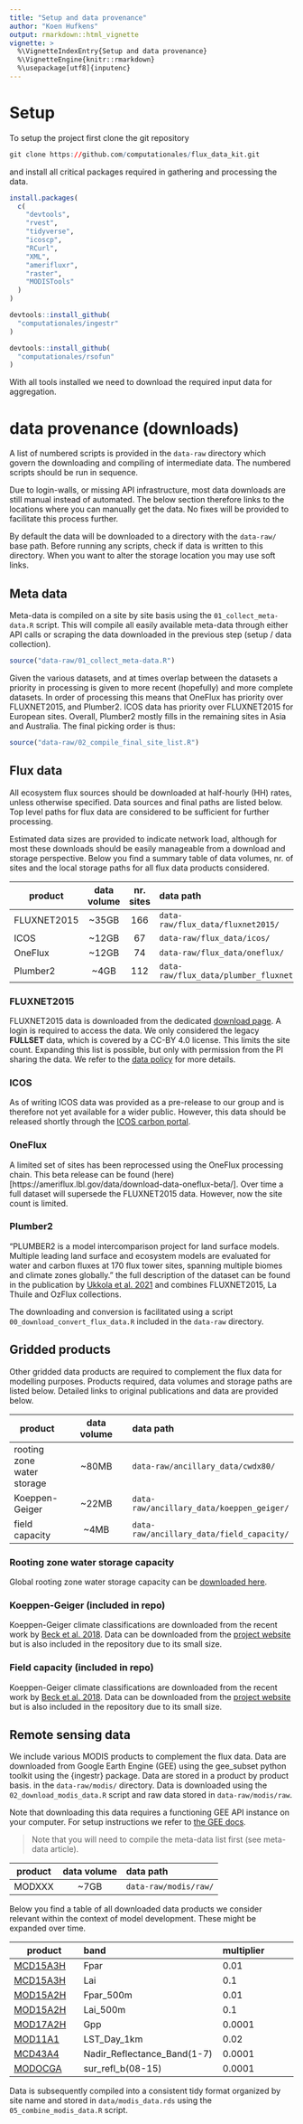 ```yaml
---
title: "Setup and data provenance"
author: "Koen Hufkens"
output: rmarkdown::html_vignette
vignette: >
  %\VignetteIndexEntry{Setup and data provenance}
  %\VignetteEngine{knitr::rmarkdown}
  %\usepackage[utf8]{inputenc}
---
```


# Setup

To setup the project first clone the git repository

```r
git clone https://github.com/computationales/flux_data_kit.git
```

and install all critical packages required in gathering and processing the data.

```r
install.packages(
  c(
    "devtools",
    "rvest",
    "tidyverse",
    "icoscp",
    "RCurl",
    "XML",
    "amerifluxr",
    "raster",
    "MODISTools"
  )
)

devtools::install_github(
  "computationales/ingestr"
)

devtools::install_github(
  "computationales/rsofun"
)
```

With all tools installed we need to download the required input data for
aggregation.

# data provenance (downloads)

A list of numbered scripts is provided in the `data-raw` directory which govern
the downloading and compiling of intermediate data. The numbered scripts should
be run in sequence.

Due to login-walls, or missing API infrastructure, most data downloads are still
manual instead of automated. The below section therefore links to the locations
where you can manually get the data. No fixes will be provided to facilitate this
process further.

By default the data will be downloaded to a directory with the `data-raw/`
base path. Before running any scripts, check if data is written to this directory.
When you want to alter the storage location you may use soft links.

## Meta data

Meta-data is compiled on a site by site basis using the
`01_collect_meta-data.R` script. This will compile all easily available
meta-data through either API calls or scraping the data downloaded in the
previous step (setup / data collection).

```r
source("data-raw/01_collect_meta-data.R")
```

Given the various datasets, and at times overlap between the datasets a priority
in processing is given to more recent (hopefully) and more complete datasets. In
order of processing this means that OneFlux has priority over FLUXNET2015, and 
Plumber2. ICOS data has priority over FLUXNET2015 for European sites. Overall, 
Plumber2 mostly fills in the remaining sites in Asia and Australia. The final
picking order is thus:

```r
source("data-raw/02_compile_final_site_list.R")
```

## Flux data

All ecosystem flux sources should be downloaded at half-hourly (HH) rates, unless
otherwise specified. Data sources and final paths are listed below. Top level
paths for flux data are considered to be sufficient for further processing.

Estimated data sizes are provided to indicate network load, although for most
these downloads should be easily manageable from a download and storage perspective.
Below you find a summary table of data volumes, nr. of sites and the local storage
paths for all flux data products considered.

| product   |      data volume      |  nr. sites |  data path |
|----------|:-------------:|:------:|:------|
| FLUXNET2015 |  ~35GB | 166 | `data-raw/flux_data/fluxnet2015/`
| ICOS | ~12GB   |  67  | `data-raw/flux_data/icos/`
| OneFlux | ~12GB | 74 | `data-raw/flux_data/oneflux/`
| Plumber2 | ~4GB | 112 | `data-raw/flux_data/plumber_fluxnet/`

### FLUXNET2015

FLUXNET2015 data is downloaded from the dedicated 
[download page](https://fluxnet.org/data/fluxnet2015-dataset/). A login is 
required to access the data. We only considered the legacy **FULLSET** data, 
which is covered by a CC-BY 4.0 license. This limits the site count. Expanding 
this list is possible, but only with permission from the PI sharing the data. 
We refer to the [data policy](https://fluxnet.org/data/data-policy/) for more
details.

### ICOS

As of writing ICOS data was provided as a pre-release to our group and is therefore not
yet available for a wider public. However, this data should be released shortly through
the [ICOS carbon portal](https://www.icos-cp.eu/data-services/about-data-portal).

### OneFlux

A limited set of sites has been reprocessed using the OneFlux processing chain. This
beta release can be found (here)[https://ameriflux.lbl.gov/data/download-data-oneflux-beta/].
Over time a full dataset will supersede the FLUXNET2015 data. However, now the 
site count is limited.

### Plumber2

"PLUMBER2 is a model intercomparison project for land surface models. Multiple 
leading land surface and ecosystem models are evaluated for water and carbon fluxes
at 170 flux tower sites, spanning multiple biomes and climate zones globally." 
the full description of the dataset can be found in the publication by 
[Ukkola et al. 2021](https://doi.org/10.5194/essd-2021-181) and combines 
FLUXNET2015, La Thuile and OzFlux collections.

The downloading and conversion is facilitated using a script 
`00_download_convert_flux_data.R` included in the `data-raw` directory.

## Gridded products

Other gridded data products are required to complement the flux data for modelling
purposes. Products required, data volumes and storage paths are listed below.
Detailed links to original publications and data are provided below.

| product   |      data volume      |  data path |
|-----------|:---------------------:|:-----------|
| rooting zone water storage |  ~80MB | `data-raw/ancillary_data/cwdx80/`
| Koeppen-Geiger |  ~22MB | `data-raw/ancillary_data/koeppen_geiger/`
| field capacity |  ~4MB | `data-raw/ancillary_data/field_capacity/`

### Rooting zone water storage capacity

Global rooting zone water storage capacity can be
[downloaded here](https://zenodo.org/record/5515246).

### Koeppen-Geiger (included in repo)

Koeppen-Geiger climate classifications are downloaded from the recent
work by [Beck et al. 2018](https://www.nature.com/articles/sdata2018214). Data
can be downloaded from the [project website](http://www.gloh2o.org/koppen/) but
is also included in the repository due to its small size.

### Field capacity (included in repo)

Koeppen-Geiger climate classifications are downloaded from the recent
work by [Beck et al. 2018](https://www.nature.com/articles/sdata2018214). Data
can be downloaded from the [project website](http://www.gloh2o.org/koppen/) but
is also included in the repository due to its small size.

## Remote sensing data

We include various MODIS products to complement the flux data. Data are downloaded
from Google Earth Engine (GEE) using the gee_subset python toolkit using the {ingestr}
package. Data are stored in a product by product basis. in the `data-raw/modis/`
directory. Data is downloaded using the `02_download_modis_data.R` script and
raw data stored in `data-raw/modis/raw`.

Note that downloading this data requires a functioning GEE API instance on your
computer. For setup instructions we refer to [the GEE docs](https://developers.google.com/earth-engine/guides/python_install).

> Note that you will need to compile the meta-data list first 
(see meta-data article).

| product   |      data volume      |  data path |
|-----------|:---------------------:|:-----------|
| MODXXX |  ~7GB | `data-raw/modis/raw/`


Below you find a table of all downloaded data products we consider relevant
within the context of model development. These might be expanded over time.

| product   |      band      |  multiplier |
|-----------|:---------------------|:-----------|
| [MCD15A3H](https://developers.google.com/earth-engine/datasets/catalog/MODIS_061_MCD15A3H#bands) |  Fpar | 0.01
| [MCD15A3H](https://developers.google.com/earth-engine/datasets/catalog/MODIS_061_MCD15A3H#bands) |  Lai | 0.1
| [MOD15A2H](https://developers.google.com/earth-engine/datasets/catalog/MODIS_061_MOD15A2H) | Fpar_500m | 0.01 
| [MOD15A2H](https://developers.google.com/earth-engine/datasets/catalog/MODIS_061_MOD15A2H) | Lai_500m | 0.1 
| [MOD17A2H](https://developers.google.com/earth-engine/datasets/catalog/MODIS_006_MOD17A2H) | Gpp | 0.0001 
| [MOD11A1](https://developers.google.com/earth-engine/datasets/catalog/MODIS_061_MOD11A1) | LST_Day_1km | 0.02
| [MCD43A4](https://developers.google.com/earth-engine/datasets/catalog/MODIS_006_MCD43A4) | Nadir_Reflectance_Band(1-7) | 0.0001 
| [MODOCGA](https://developers.google.com/earth-engine/datasets/catalog/MODIS_006_MODOCGA) | sur_refl_b(08-15) | 0.0001

Data is subsequently compiled into a consistent tidy format organized by site
name and stored in `data/modis_data.rds` using the `05_combine_modis_data.R` 
script.
